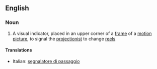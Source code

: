 ==English==

===Noun===
{{wikipedia}}
{{en-noun|sg=[[cue]] [[mark]]}}

# A visual indicator, placed in an upper corner of a [[frame]] of a [[motion picture]], to signal the [[projectionist]] to change [[reel]]s

====Translations====
{{top}}
*Italian: [[segnalatore di passaggio]] {{m}}
{{mid}}

{{bottom}}